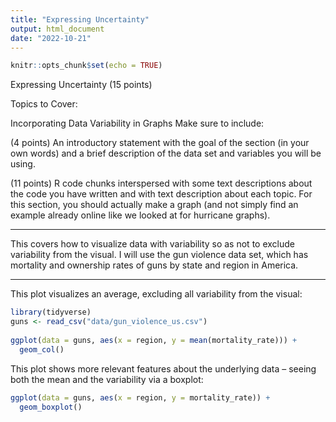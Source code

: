 ```yaml
---
title: "Expressing Uncertainty"
output: html_document
date: "2022-10-21"
---
```


```r
knitr::opts_chunk$set(echo = TRUE)
```

Expressing Uncertainty (15 points)

Topics to Cover:

Incorporating Data Variability in Graphs
Make sure to include:

(4 points) An introductory statement with the goal of the section (in your own words) and a brief description of the data set and variables you will be using.

(11 points) R code chunks interspersed with some text descriptions about the code you have written and with text description about each topic. For this section, you should actually make a graph (and not simply find an example already online like we looked at for hurricane graphs).

-----------------------------

This covers how to visualize data with variability so as not to exclude variability from the visual. I will use the gun violence data set, which has mortality and ownership rates of guns by state and region in America. 

-------------------------------

This plot visualizes an average, excluding all variability from the visual:
```r
library(tidyverse)
guns <- read_csv("data/gun_violence_us.csv")
  
ggplot(data = guns, aes(x = region, y = mean(mortality_rate))) +
  geom_col()
```

This plot shows more relevant features about the underlying data -- seeing both the mean and the variability via a boxplot:
```r
ggplot(data = guns, aes(x = region, y = mortality_rate)) +
  geom_boxplot()
```